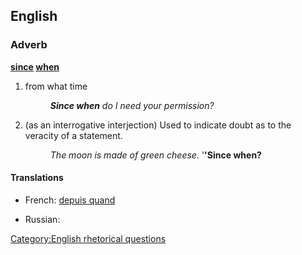==English==

===Adverb===
'''[[since]] [[when]]'''

# from what time
#: '''''Since when''' do I need your permission?''
# {{idiom}} (as an interrogative interjection)  Used to indicate doubt as to the veracity of a statement.
#: ''The moon is made of green cheese.''  '''''Since when?'''

====Translations====
{{trans-top}}
* French: [[depuis quand]]
{{trans-mid}}
* Russian: {{t|ru|с каких это пор|tr=s kakíx éto pór?|alt=с каких это пор?|sc=Cyrl}}
{{trans-bottom}}

[[Category:English rhetorical questions]]